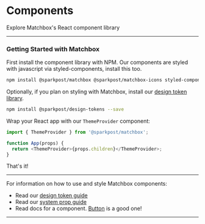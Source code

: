# Components

Explore Matchbox's React component library

---

### Getting Started with Matchbox

First install the component library with <ExternalLink tp="https://www.npmjs.com/package/@sparkpost/matchbox">NPM</ExternalLink>. Our components are styled with javascript via <ExternalLink to="https://styled-components.com/">styled-components</ExternalLink>, install this too.

```bash
npm install @sparkpost/matchbox @sparkpost/matchbox-icons styled-components --save
```

Optionally, if you plan on styling with Matchbox, install our [design token library](/design).

```bash
npm install @sparkpost/design-tokens --save
```

Wrap your React app with our `ThemeProvider` component:

```javascript
import { ThemeProvider } from '@sparkpost/matchbox';

function App(props) {
  return <ThemeProvider>{props.children}</ThemeProvider>;
}
```

That's it!

---

For information on how to use and style Matchbox components:

- Read our [design token guide](/design)
- Read our [system prop guide](./system-props)
- Read docs for a component. [Button](button) is a good one!

---
